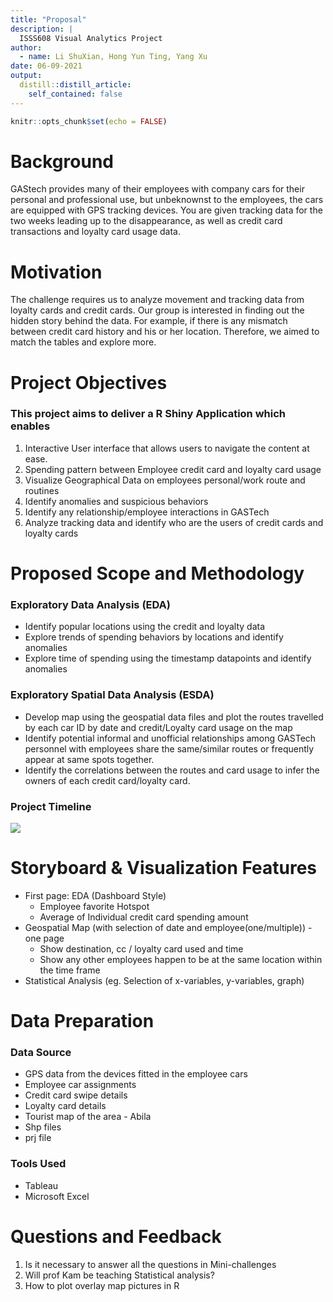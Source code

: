 ```yaml
---
title: "Proposal"
description: |
  ISSS608 Visual Analytics Project
author:
  - name: Li ShuXian, Hong Yun Ting, Yang Xu
date: 06-09-2021
output:
  distill::distill_article:
    self_contained: false
---
```



```r
knitr::opts_chunk$set(echo = FALSE)
```

# Background  

GAStech provides many of their employees with company cars for their personal and professional use, but unbeknownst to the employees, the cars are equipped with GPS tracking devices. You are given tracking data for the two weeks leading up to the disappearance, as well as credit card transactions and loyalty card usage data.

# Motivation

The challenge requires us to analyze movement and tracking data from loyalty cards and credit cards. Our group is interested in finding out the hidden story behind the data. For example, if there is any mismatch between credit card history and his or her location. Therefore, we aimed to match the tables and explore more.   

# Project Objectives 

### This project aims to deliver a R Shiny Application which enables 

1. Interactive User interface that allows users to navigate the content at ease. 
2. Spending pattern between Employee credit card and loyalty card usage 
3. Visualize Geographical Data on employees personal/work route and routines 
4. Identify anomalies and suspicious behaviors 
5. Identify any relationship/employee interactions in GASTech 
6. Analyze tracking data and identify who are the users of credit cards and loyalty cards 

# Proposed Scope and Methodology 

### Exploratory Data Analysis (EDA) 
* Identify popular locations using the credit and loyalty data  
* Explore trends of spending behaviors by locations and identify anomalies 
* Explore time of spending using the timestamp datapoints and identify anomalies 

### Exploratory Spatial Data Analysis (ESDA)  
* Develop map using the geospatial data files and plot the routes travelled by each car ID by date and credit/Loyalty card usage on the map
* Identify potential informal and unofficial relationships among GASTech personnel with employees share the same/similar routes or frequently appear at same spots together. 
* Identify the correlations between the routes and card usage to infer the owners of each credit card/loyalty card. 



### Project Timeline
![](images/Project Timeline.png)

# Storyboard & Visualization Features 
* First page: EDA (Dashboard Style) 
  + Employee favorite Hotspot 
  + Average of Individual credit card spending amount 
* Geospatial Map (with selection of date and employee(one/multiple)) - one page  
  + Show destination, cc / loyalty card used and time 
  + Show any other employees happen to be at the same location within the time frame 
* Statistical Analysis (eg. Selection of x-variables, y-variables, graph)  

# Data Preparation 
### Data Source 
* GPS data from the devices fitted in the employee cars 
* Employee car assignments
* Credit card swipe details
* Loyalty card details 
* Tourist map of the area - Abila 
* Shp files 
* prj file 

### Tools Used 
* Tableau 
* Microsoft Excel 

# Questions and Feedback
1. Is it necessary to answer all the questions in Mini-challenges  
2. Will prof Kam be teaching Statistical analysis? 
3. How to plot overlay map pictures in R